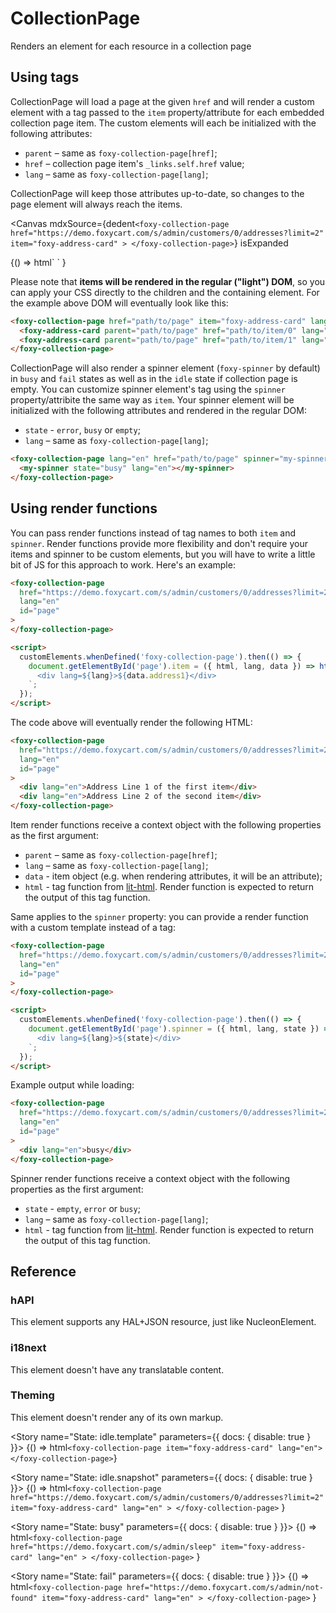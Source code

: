
<Meta title="Other / CollectionPage" />

# CollectionPage

<Subtitle>Renders an element for each resource in a collection page</Subtitle>

## Using tags

CollectionPage will load a page at the given `href` and will render a custom element with a tag passed to the `item` property/attribute for each embedded collection page item. The custom elements will each be initialized with the following attributes:

- `parent` – same as `foxy-collection-page[href]`;
- `href` – collection page item's `_links.self.href` value;
- `lang` – same as `foxy-collection-page[lang]`;

CollectionPage will keep those attributes up-to-date, so changes to the page element will always reach the items.

<Canvas
  mdxSource={dedent`
    <foxy-collection-page
      href="https://demo.foxycart.com/s/admin/customers/0/addresses?limit=2"
      item="foxy-address-card"
    >
    </foxy-collection-page>
  `}
  isExpanded
>
  <Story name="Playground">
    {() =>
      html`
        <foxy-collection-page
          class="space-y-8"
          href="https://demo.foxycart.com/s/admin/customers/0/addresses?limit=2"
          item="foxy-address-card"
        >
        </foxy-collection-page>
      `
    }
  </Story>
</Canvas>

Please note that **items will be rendered in the regular ("light") DOM**, so you can apply your CSS directly to the children and the containing element. For the example above DOM will eventually look like this:

```html
<foxy-collection-page href="path/to/page" item="foxy-address-card" lang="en">
  <foxy-address-card parent="path/to/page" href="path/to/item/0" lang="en"></foxy-address-card>
  <foxy-address-card parent="path/to/page" href="path/to/item/1" lang="en"></foxy-address-card>
</foxy-collection-page>
```

CollectionPage will also render a spinner element (`foxy-spinner` by default) in `busy` and `fail` states as well as in the `idle` state if collection page is empty. You can customize spinner element's tag using the `spinner` property/attribite the same way as `item`. Your spinner element will be initialized with the following attributes and rendered in the regular DOM:

- `state` - `error`, `busy` or `empty`;
- `lang` – same as `foxy-collection-page[lang]`;

```html
<foxy-collection-page lang="en" href="path/to/page" spinner="my-spinner">
  <my-spinner state="busy" lang="en"></my-spinner>
</foxy-collection-page>
```

## Using render functions

You can pass render functions instead of tag names to both `item` and `spinner`. Render functions provide more flexibility and don't require your items and spinner to be custom elements, but you will have to write a little bit of JS for this approach to work. Here's an example:

```html
<foxy-collection-page
  href="https://demo.foxycart.com/s/admin/customers/0/addresses?limit=2"
  lang="en"
  id="page"
>
</foxy-collection-page>

<script>
  customElements.whenDefined('foxy-collection-page').then(() => {
    document.getElementById('page').item = ({ html, lang, data }) => html`
      <div lang=${lang}>${data.address1}</div>
    `;
  });
</script>
```

The code above will eventually render the following HTML:

```html
<foxy-collection-page
  href="https://demo.foxycart.com/s/admin/customers/0/addresses?limit=2"
  lang="en"
  id="page"
>
  <div lang="en">Address Line 1 of the first item</div>
  <div lang="en">Address Line 2 of the second item</div>
</foxy-collection-page>
```

Item render functions receive a context object with the following properties as the first argument:

- `parent` – same as `foxy-collection-page[href]`;
- `lang` – same as `foxy-collection-page[lang]`;
- `data` - item object (e.g. when rendering attributes, it will be an attribute);
- `html` - tag function from [lit-html](https://lit-html.polymer-project.org/guide#lit-html-templates). Render function is expected to return the output of this tag function.

Same applies to the `spinner` property: you can provide a render function with a custom template instead of a tag:

```html
<foxy-collection-page
  href="https://demo.foxycart.com/s/admin/customers/0/addresses?limit=2"
  lang="en"
  id="page"
>
</foxy-collection-page>

<script>
  customElements.whenDefined('foxy-collection-page').then(() => {
    document.getElementById('page').spinner = ({ html, lang, state }) => html`
      <div lang=${lang}>${state}</div>
    `;
  });
</script>
```

Example output while loading:

```html
<foxy-collection-page
  href="https://demo.foxycart.com/s/admin/customers/0/addresses?limit=2"
  lang="en"
  id="page"
>
  <div lang="en">busy</div>
</foxy-collection-page>
```

Spinner render functions receive a context object with the following properties as the first argument:

- `state` - `empty`, `error` or `busy`;
- `lang` – same as `foxy-collection-page[lang]`;
- `html` - tag function from [lit-html](https://lit-html.polymer-project.org/guide#lit-html-templates). Render function is expected to return the output of this tag function.

## Reference

<ArgsTable of="foxy-collection-page" />

### hAPI

This element supports any HAL+JSON resource, just like NucleonElement.

### i18next

This element doesn't have any translatable content.

### Theming

This element doesn't render any of its own markup.

<Story name="State: idle.template" parameters={{ docs: { disable: true } }}>
  {() => html`<foxy-collection-page item="foxy-address-card" lang="en"></foxy-collection-page>`}
</Story>

<Story name="State: idle.snapshot" parameters={{ docs: { disable: true } }}>
  {() =>
    html`
      <foxy-collection-page
        href="https://demo.foxycart.com/s/admin/customers/0/addresses?limit=2"
        item="foxy-address-card"
        lang="en"
      >
      </foxy-collection-page>
    `
  }
</Story>

<Story name="State: busy" parameters={{ docs: { disable: true } }}>
  {() =>
    html`
      <foxy-collection-page
        href="https://demo.foxycart.com/s/admin/sleep"
        item="foxy-address-card"
        lang="en"
      >
      </foxy-collection-page>
    `
  }
</Story>

<Story name="State: fail" parameters={{ docs: { disable: true } }}>
  {() =>
    html`
      <foxy-collection-page
        href="https://demo.foxycart.com/s/admin/not-found"
        item="foxy-address-card"
        lang="en"
      >
      </foxy-collection-page>
    `
  }
</Story>
